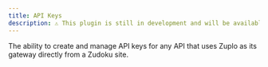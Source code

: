 ```yaml
---
title: API Keys
description: ⚠️ This plugin is still in development and will be available soon.
---
```


The ability to create and manage API keys for any API that uses Zuplo as its gateway directly from a Zudoku site.